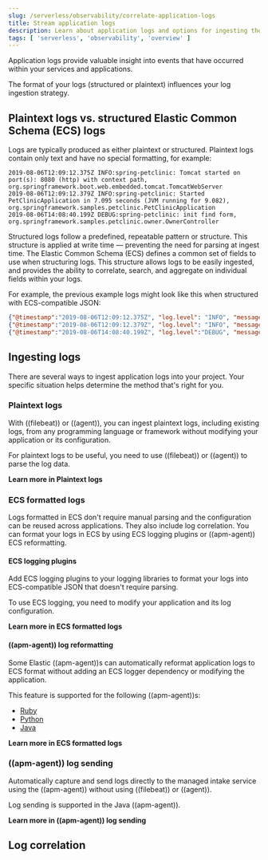 ```yaml
---
slug: /serverless/observability/correlate-application-logs
title: Stream application logs
description: Learn about application logs and options for ingesting them.
tags: [ 'serverless', 'observability', 'overview' ]
---
```


<p><DocBadge template="technical preview" /></p>


Application logs provide valuable insight into events that have occurred within your services and applications.

The format of your logs (structured or plaintext) influences your log ingestion strategy.

## Plaintext logs vs. structured Elastic Common Schema (ECS) logs

Logs are typically produced as either plaintext or structured.
Plaintext logs contain only text and have no special formatting, for example:

```log
2019-08-06T12:09:12.375Z INFO:spring-petclinic: Tomcat started on port(s): 8080 (http) with context path, org.springframework.boot.web.embedded.tomcat.TomcatWebServer
2019-08-06T12:09:12.379Z INFO:spring-petclinic: Started PetClinicApplication in 7.095 seconds (JVM running for 9.082), org.springframework.samples.petclinic.PetClinicApplication
2019-08-06T14:08:40.199Z DEBUG:spring-petclinic: init find form, org.springframework.samples.petclinic.owner.OwnerController
```

Structured logs follow a predefined, repeatable pattern or structure.
This structure is applied at write time &mdash; preventing the need for parsing at ingest time.
The Elastic Common Schema (ECS) defines a common set of fields to use when structuring logs.
This structure allows logs to be easily ingested,
and provides the ability to correlate, search, and aggregate on individual fields within your logs.

For example, the previous example logs might look like this when structured with ECS-compatible JSON:

```json
{"@timestamp":"2019-08-06T12:09:12.375Z", "log.level": "INFO", "message":"Tomcat started on port(s): 8080 (http) with context path ''", "service.name":"spring-petclinic","process.thread.name":"restartedMain","log.logger":"org.springframework.boot.web.embedded.tomcat.TomcatWebServer"}
{"@timestamp":"2019-08-06T12:09:12.379Z", "log.level": "INFO", "message":"Started PetClinicApplication in 7.095 seconds (JVM running for 9.082)", "service.name":"spring-petclinic","process.thread.name":"restartedMain","log.logger":"org.springframework.samples.petclinic.PetClinicApplication"}
{"@timestamp":"2019-08-06T14:08:40.199Z", "log.level":"DEBUG", "message":"init find form", "service.name":"spring-petclinic","process.thread.name":"http-nio-8080-exec-8","log.logger":"org.springframework.samples.petclinic.owner.OwnerController","transaction.id":"28b7fb8d5aba51f1","trace.id":"2869b25b5469590610fea49ac04af7da"}
```

## Ingesting logs

There are several ways to ingest application logs into your project.
Your specific situation helps determine the method that's right for you.

### Plaintext logs

With ((filebeat)) or ((agent)), you can ingest plaintext logs, including existing logs, from any programming language or framework without modifying your application or its configuration.

For plaintext logs to be useful, you need to use ((filebeat)) or ((agent)) to parse the log data.

**<DocIcon type="documentation" title="documentation icon" /> Learn more in <DocLink slug="/serverless/observability/plaintext-application-logs">Plaintext logs</DocLink>**

### ECS formatted logs

Logs formatted in ECS don't require manual parsing and the configuration can be reused across applications. They also include log correlation. You can format your logs in ECS by using ECS logging plugins or ((apm-agent)) ECS reformatting.

#### ECS logging plugins

Add ECS logging plugins to your logging libraries to format your logs into ECS-compatible JSON that doesn't require parsing.

To use ECS logging, you need to modify your application and its log configuration.

**<DocIcon type="documentation" title="documentation icon" /> Learn more in <DocLink slug="/serverless/observability/ecs-application-logs">ECS formatted logs</DocLink>**

#### ((apm-agent)) log reformatting

Some Elastic ((apm-agent))s can automatically reformat application logs to ECS format
without adding an ECS logger dependency or modifying the application.

This feature is supported for the following ((apm-agent))s:

* [Ruby](((apm-ruby-ref))/configuration.html#config-log-ecs-formatting)
* [Python](((apm-py-ref))/logs.html#log-reformatting)
* [Java](((apm-java-ref))/logs.html#log-reformatting)

**<DocIcon type="documentation" title="documentation icon" /> Learn more in <DocLink slug="/serverless/observability/ecs-application-logs">ECS formatted logs</DocLink>**

### ((apm-agent)) log sending

Automatically capture and send logs directly to the managed intake service using the ((apm-agent)) without using ((filebeat)) or ((agent)).

Log sending is supported in the Java ((apm-agent)).

**<DocIcon type="documentation" title="documentation icon" /> Learn more in <DocLink slug="/serverless/observability/send-application-logs">((apm-agent)) log sending</DocLink>**

## Log correlation

<CorrelateLogs />
